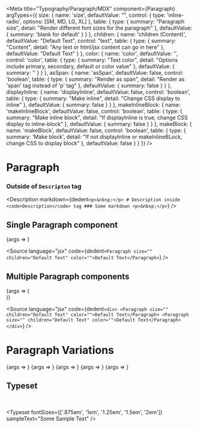 

<Meta
	title="Typography/Paragraph/MDX"
	component={Paragraph}
	argTypes={{
		size: {
			name: 'size',
			defaultValue: "",
			control: {
				type: 'inline-radio',
				options: [SM, MD, LG, XL]
			},
			table: {
				type: {
					summary: "Paragraph size",
					detail: "Render different font sizes for the paragraph"
				},
				defaultValue: {
					summary: 'blank for default'
				}
			}
		},
		children: {
			name: 'children (Content)',
			defaultValue: "Default Text",
			control: "text",
			table: {
				type: {
					summary: "Content",
					detail: "Any text or html/jsx content can go in here"
				},
				defaultValue: "Default Text"
			}
		},
		color: {
			name: 'color',
			defaultValue: '',
			control: 'color',
			table: {
				type: {
					summary: "Text color",
					detail: "Options include primary, secondary, default or color value"
				},
				defaultValue: {
					summary: ''
				}
			}
		},
		asSpan: {
			name: 'asSpan',
			defaultValue: false,
			control: 'boolean',
			table: {
				type: {
					summary: "Render as span",
					detail: "Render as 'span' tag instead of 'p' tag"
				},
				defaultValue: {
					summary: false
				}
			}
		},
		displayInline: {
			name: 'displayInline',
			defaultValue: false,
			control: 'boolean',
			table: {
				type: {
					summary: "Make inline",
					detail: "Change CSS display to inline"
				},
				defaultValue: {
					summary: false
				}
			}
		},
		makeInlineBlock: {
			name: 'makeInlineBlock',
			defaultValue: false,
			control: 'boolean',
			table: {
				type: {
					summary: "Make inline block",
					detail: "If displayInline is true, change CSS display to inline-block"
				},
				defaultValue: {
					summary: false
				}
			}
		},
		makeBlock: {
			name: 'makeBlock',
			defaultValue: false,
			control: 'boolean',
			table: {
				type: {
					summary: 'Make block',
					detail: "If not displayInline or makeInlineBLock, change CSS to display block"
				},
				defaultValue: false
			}
		}
	}}
/>

# Paragraph
### Outside of `Descripton` tag

<Description markdown={dedent`
	<p>&nbsp;</p>
	# Description inside <code>Description</code> tag
	### Some markdown
	<p>&nbsp;</p>
`} />

## Single Paragraph component

<Story name="Default Text">
	{args => <Paragraph {...args} />}
</Story>

<ArgsTable story="Default Text" />

<Source
	language="jsx"
	code={dedent`
		<Paragraph size="" children="Default Text" color="">Default Text</Paragraph>
	`}
/>

## Multiple Paragraph components

<Story name="Multiple Paragraphs">
	{args => (
		<div>
			<Paragraph {...args} />
			<Paragraph {...args} />
		</div>
	)}
</Story>

<ArgsTable story="Multiple Paragraphs" />

<Source
	language="jsx"
	code={dedent`
		<div>
			<Paragraph size="" children="Default Text" color="">Default Text</Paragraph>
			<Paragraph size="" children="Default Text" color="">Default Text</Paragraph>
		</div>
	`}
/>

# Paragraph Variations

<Canvas>
	<Story name="Small" args={{size: SM, children: "Default", color: DEFAULT}}>
		{args => <Paragraph {...args} />}
	</Story>
	<Story name="Default" args={{size: "", children: 'Primary', color: PRIMARY}}>
		{args => <Paragraph {...args} />}
	</Story>
	<Story name="Medium" args={{size: MD, children: 'Secondary', color: SECONDARY}}>
		{args => <Paragraph {...args} />}
	</Story>
	<Story name="Large" args={{size: LG, children: 'Large', color: '#ededed'}}>
		{args => <Paragraph {...args} />}
	</Story>
	<Story name="Extra Large" args={{size: XL, children: 'Extra Large', color: 'pink'}}>
		{args => <Paragraph {...args} />}
	</Story>
</Canvas>

## Typeset
<p>&nbsp;</p>

<Typeset
	fontSizes={['.875em', '1em', '1.25em', '1.5em', '2em']}
	sampleText="Some Sample Text"
/>
